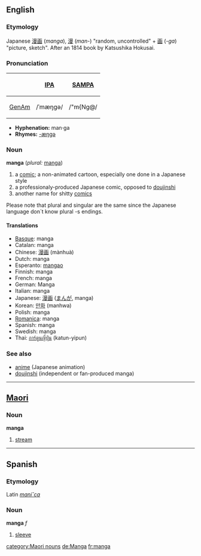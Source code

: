 ==English==
===Etymology===
Japanese [[漫画]] (''manga''), [[漫]] (''man-'') "random, uncontrolled" + [[画]] (''-ga'') "picture, sketch".  After an 1814 book by Katsushika Hokusai.

===Pronunciation===
{| border=1 cellpadding=5
! !! [[w:International Phonetic Alphabet|IPA]] !! [[w:SAMPA|SAMPA]]
|-
! [[GenAm]]
| /ˈmæŋɡə/ || /"m{Ng@/
|}

*'''Hyphenation:''' man·ga
*'''Rhymes:''' [[Rhymes:English:-æŋɡə|-æŋɡə]]

===Noun===
'''manga''' (''plural:'' [[manga]])
# a [[comic]]; a non-animated cartoon, especially one done in a Japanese style
# a professionaly-produced Japanese comic, opposed to [[doujinshi]]
# another name for shitty [[comics]]

Please note that plural and singular are the same since the Japanese language don´t know plural -s endings.

====Translations====
*[[Basque]]: manga
*Catalan: manga
*Chinese: [[漫画]] (mànhuà)
*Dutch: manga
*Esperanto: [[mangao]]
*Finnish: manga
*French: manga
*German: Manga
*Italian: manga
*Japanese: [[漫画]] ([[まんが]], manga)
*Korean: [[만화]] (manhwa)
*Polish: manga
*[[Romanica]]: manga
*Spanish: manga
*Swedish: manga
*Thai: [[การ์ตูนญี่ปุ่น]] (katun-yipun)

===See also===
*[[anime]] (Japanese animation)
*[[doujinshi]] (independent or fan-produced manga)

-----
==[[Maori]]==
===Noun===
'''manga'''

# [[stream]]

----

==Spanish==
===Etymology===
Latin ''[[manica|mani˘ca]]''

===Noun===
'''manga''' ''f''

# [[sleeve]]

[[category:Maori nouns]]
[[de:Manga]]
[[fr:manga]]